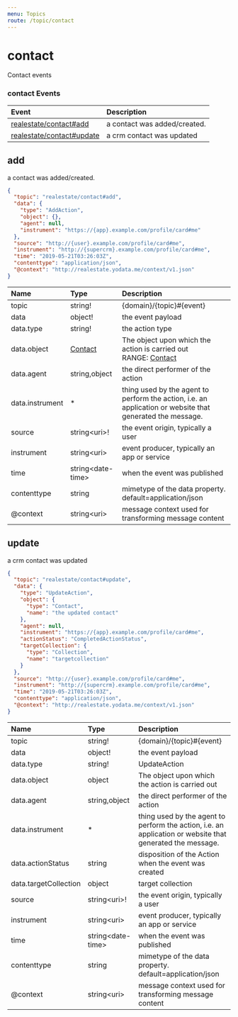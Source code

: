 ```yaml
---
menu: Topics
route: /topic/contact
---
```

# contact

Contact events


### contact Events

| Event | Description |
| :---- | :---------- |
| [realestate/contact#add](#add) | a contact was added/created. |
| [realestate/contact#update](#update) | a crm contact was updated |


## add

a contact was added/created.


```json
{
  "topic": "realestate/contact#add",
  "data": {
    "type": "AddAction",
    "object": {},
    "agent": null,
    "instrument": "https://{app}.example.com/profile/card#me"
  },
  "source": "http://{user}.example.com/profile/card#me",
  "instrument": "http://{supercrm}.example.com/profile/card#me",
  "time": "2019-05-21T03:26:03Z",
  "contenttype": "application/json",
  "@context": "http://realestate.yodata.me/context/v1.json"
}
```


| Name | Type | Description |
|:-----| :--- | :---------- |
| topic | string! | {domain}/{topic}#{event}  |
| data | object! | the event payload  |
| data.type | string! | the action type  |
| data.object | [Contact](/schemas#contact) | The object upon which the action is carried out <br/>RANGE: [Contact](/schemas#contact) |
| data.agent | string,object | the direct performer of the action  |
| data.instrument | * | thing used by the agent to perform the action, i.e. an application or website that generated the message.  |
| source | string&lt;uri&gt;! | the event origin, typically a user  |
| instrument | string&lt;uri&gt; | event producer, typically an app or service  |
| time | string&lt;date-time&gt; | when the event was published  |
| contenttype | string | mimetype of the data property.  default=application/json  |
| @context | string&lt;uri&gt; | message context used for transforming message content  |


## update

a crm contact was updated


```json
{
  "topic": "realestate/contact#update",
  "data": {
    "type": "UpdateAction",
    "object": {
      "type": "Contact",
      "name": "the updated contact"
    },
    "agent": null,
    "instrument": "https://{app}.example.com/profile/card#me",
    "actionStatus": "CompletedActionStatus",
    "targetCollection": {
      "type": "Collection",
      "name": "targetcollection"
    }
  },
  "source": "http://{user}.example.com/profile/card#me",
  "instrument": "http://{supercrm}.example.com/profile/card#me",
  "time": "2019-05-21T03:26:03Z",
  "contenttype": "application/json",
  "@context": "http://realestate.yodata.me/context/v1.json"
}
```


| Name | Type | Description |
|:-----| :--- | :---------- |
| topic | string! | {domain}/{topic}#{event}  |
| data | object! | the event payload  |
| data.type | string! | UpdateAction  |
| data.object | object | The object upon which the action is carried out  |
| data.agent | string,object | the direct performer of the action  |
| data.instrument | * | thing used by the agent to perform the action, i.e. an application or website that generated the message.  |
| data.actionStatus | string | disposition of the Action when the event was created  |
| data.targetCollection | object | target collection  |
| source | string&lt;uri&gt;! | the event origin, typically a user  |
| instrument | string&lt;uri&gt; | event producer, typically an app or service  |
| time | string&lt;date-time&gt; | when the event was published  |
| contenttype | string | mimetype of the data property.  default=application/json  |
| @context | string&lt;uri&gt; | message context used for transforming message content  |


